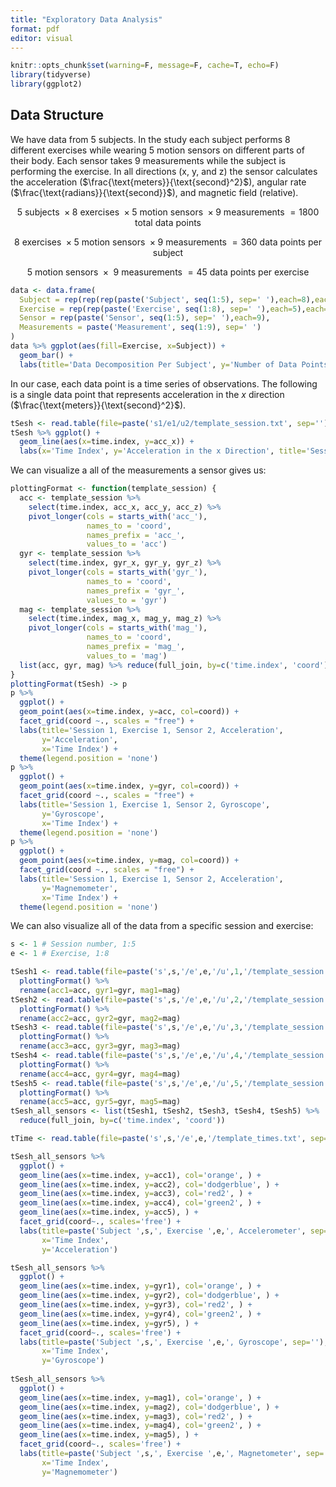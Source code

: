 ---
title: "Exploratory Data Analysis"
format: pdf
editor: visual
---

```{r include=F}
knitr::opts_chunk$set(warning=F, message=F, cache=T, echo=F)
library(tidyverse)
library(ggplot2)
```

## Data Structure

We have data from 5 subjects. In the study each subject performs 8 different exercises while wearing 5 motion sensors on different parts of their body. Each sensor takes 9 measurements while the subject is performing the exercise. In all directions (x, y, and z) the sensor calculates the acceleration ($\frac{\text{meters}}{\text{second}^2}$), angular rate ($\frac{\text{radians}}{\text{second}}$), and magnetic field (relative).

$$
5 \text{ subjects } \times 8 \text{ exercises } \times 5 \text{ motion sensors } \times 9 \text{ measurements } = 1800 \text{ total data points}
$$

$$
8 \text{ exercises } \times 5 \text{ motion sensors } \times 9 \text{ measurements } = 360 \text{ data points per subject}
$$

$$
5 \text{ motion sensors } \times \text{ 9 measurements } = 45 \text{ data points per exercise}
$$

```{r fig.height=3}
data <- data.frame(
  Subject = rep(rep(rep(paste('Subject', seq(1:5), sep=' '),each=8),each=5),each=9),
  Exercise = rep(rep(paste('Exercise', seq(1:8), sep=' '),each=5),each=9),
  Sensor = rep(paste('Sensor', seq(1:5), sep=' '),each=9),
  Measurements = paste('Measurement', seq(1:9), sep=' ')
)
data %>% ggplot(aes(fill=Exercise, x=Subject)) +
  geom_bar() +
  labs(title='Data Decomposition Per Subject', y='Number of Data Points')
```

In our case, each data point is a time series of observations. The following is a single data point that represents acceleration in the $x$ direction ($\frac{\text{meters}}{\text{second}^2}$).

```{r fig.height=3}
tSesh <- read.table(file=paste('s1/e1/u2/template_session.txt', sep=''), header=TRUE, sep=';')
tSesh %>% ggplot() +
  geom_line(aes(x=time.index, y=acc_x)) +
  labs(x='Time Index', y='Acceleration in the x Direction', title='Session 1, Exercise 1, Sensor 2, Acceleration (x)')
```

We can visualize a all of the measurements a sensor gives us:

```{r fig.height=3}
plottingFormat <- function(template_session) {
  acc <- template_session %>%
    select(time.index, acc_x, acc_y, acc_z) %>%
    pivot_longer(cols = starts_with('acc_'), 
                 names_to = 'coord', 
                 names_prefix = 'acc_', 
                 values_to = 'acc') 
  gyr <- template_session %>%
    select(time.index, gyr_x, gyr_y, gyr_z) %>%
    pivot_longer(cols = starts_with('gyr_'), 
                 names_to = 'coord', 
                 names_prefix = 'gyr_', 
                 values_to = 'gyr') 
  mag <- template_session %>%
    select(time.index, mag_x, mag_y, mag_z) %>%
    pivot_longer(cols = starts_with('mag_'), 
                 names_to = 'coord', 
                 names_prefix = 'mag_', 
                 values_to = 'mag') 
  list(acc, gyr, mag) %>% reduce(full_join, by=c('time.index', 'coord'))
}
plottingFormat(tSesh) -> p
p %>%
  ggplot() +
  geom_point(aes(x=time.index, y=acc, col=coord)) +
  facet_grid(coord ~., scales = "free") +
  labs(title='Session 1, Exercise 1, Sensor 2, Acceleration',
       y='Acceleration',
       x='Time Index') +
  theme(legend.position = 'none')
p %>%
  ggplot() +
  geom_point(aes(x=time.index, y=gyr, col=coord)) +
  facet_grid(coord ~., scales = "free") +
  labs(title='Session 1, Exercise 1, Sensor 2, Gyroscope',
       y='Gyroscope',
       x='Time Index') +
  theme(legend.position = 'none')
p %>%
  ggplot() +
  geom_point(aes(x=time.index, y=mag, col=coord)) +
  facet_grid(coord ~., scales = "free") +
  labs(title='Session 1, Exercise 1, Sensor 2, Acceleration',
       y='Magnemometer',
       x='Time Index') +
  theme(legend.position = 'none')
```

We can also visualize all of the data from a specific session and exercise:

```{r fig.height=3}
s <- 1 # Session number, 1:5
e <- 1 # Exercise, 1:8

tSesh1 <- read.table(file=paste('s',s,'/e',e,'/u',1,'/template_session.txt', sep=''), header=TRUE, sep=';') %>%
  plottingFormat() %>%
  rename(acc1=acc, gyr1=gyr, mag1=mag)
tSesh2 <- read.table(file=paste('s',s,'/e',e,'/u',2,'/template_session.txt', sep=''), header=TRUE, sep=';') %>%
  plottingFormat() %>%
  rename(acc2=acc, gyr2=gyr, mag2=mag)
tSesh3 <- read.table(file=paste('s',s,'/e',e,'/u',3,'/template_session.txt', sep=''), header=TRUE, sep=';') %>%
  plottingFormat() %>%
  rename(acc3=acc, gyr3=gyr, mag3=mag)
tSesh4 <- read.table(file=paste('s',s,'/e',e,'/u',4,'/template_session.txt', sep=''), header=TRUE, sep=';') %>%
  plottingFormat() %>%
  rename(acc4=acc, gyr4=gyr, mag4=mag)
tSesh5 <- read.table(file=paste('s',s,'/e',e,'/u',5,'/template_session.txt', sep=''), header=TRUE, sep=';') %>%
  plottingFormat() %>%
  rename(acc5=acc, gyr5=gyr, mag5=mag)
tSesh_all_sensors <- list(tSesh1, tSesh2, tSesh3, tSesh4, tSesh5) %>%
  reduce(full_join, by=c('time.index', 'coord'))

tTime <- read.table(file=paste('s',s,'/e',e,'/template_times.txt', sep=''), header=TRUE, sep=';')

tSesh_all_sensors %>%
  ggplot() +
  geom_line(aes(x=time.index, y=acc1), col='orange', ) +
  geom_line(aes(x=time.index, y=acc2), col='dodgerblue', ) +
  geom_line(aes(x=time.index, y=acc3), col='red2', ) +
  geom_line(aes(x=time.index, y=acc4), col='green2', ) +
  geom_line(aes(x=time.index, y=acc5), ) +
  facet_grid(coord~., scales='free') +
  labs(title=paste('Subject ',s,', Exercise ',e,', Accelerometer', sep=''),
       x='Time Index',
       y='Acceleration')

tSesh_all_sensors %>%
  ggplot() +
  geom_line(aes(x=time.index, y=gyr1), col='orange', ) +
  geom_line(aes(x=time.index, y=gyr2), col='dodgerblue', ) +
  geom_line(aes(x=time.index, y=gyr3), col='red2', ) +
  geom_line(aes(x=time.index, y=gyr4), col='green2', ) +
  geom_line(aes(x=time.index, y=gyr5), ) +
  facet_grid(coord~., scales='free') +
  labs(title=paste('Subject ',s,', Exercise ',e,', Gyroscope', sep=''),
       x='Time Index',
       y='Gyroscope')
  
tSesh_all_sensors %>%
  ggplot() +
  geom_line(aes(x=time.index, y=mag1), col='orange', ) +
  geom_line(aes(x=time.index, y=mag2), col='dodgerblue', ) +
  geom_line(aes(x=time.index, y=mag3), col='red2', ) +
  geom_line(aes(x=time.index, y=mag4), col='green2', ) +
  geom_line(aes(x=time.index, y=mag5), ) +
  facet_grid(coord~., scales='free') +
  labs(title=paste('Subject ',s,', Exercise ',e,', Magnetometer', sep=''),
       x='Time Index',
       y='Magnemometer')
```
